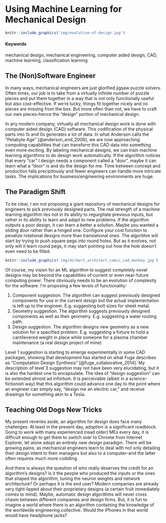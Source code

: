 # Using Machine Learning for Mechanical Design {#CAD-ML}

```r
knitr::include_graphics('img/evolution-of-design.jpg')
```

#### Keywords {-}

mechanical design, mechanical engineering, computer aided design, CAD, machine learning, classification learning

## The (Non)Software Engineer

In many ways, mechanical engineers are just glorified jigsaw puzzle solvers.  Often times, our job is to take from a virtually infinite number of puzzle pieces and put them together in a way that is not only functionally useful but also cost-effective.  If we're lucky, things fit together nicely and no pieces are missing from the box.  But more often than not, we have to craft our own pieces--hence the "design" portion of mechanical design.

In any modern company, virtually all mechanical design work is done with computer aided design (CAD) software.  This codification of the physical parts into 1s and 0s generates a lot of data.  In what Anderson calls the "Petabyte Age" [@anderson_end_2008], we are now approaching computing capabilities that can transform this CAD data into something even more exciting.  By labeling mechanical designs, we can train machine learning algorithms to do design work automatically.  If the algorithm notices that every "car" I design needs a component called a "door", maybe it can learn what a "door" is and do the design for me.  Time between concept and production falls precipitously and fewer engineers can handle more intricate tasks.  The implications for business/engineering environments are huge.

## The Paradigm Shift

To be clear, I am not proposing a giant repository of mechanical designs for engineers to pick previously designed parts.  The real strength of a machine learning algorithm lies not in its ability to regurgitate previous inputs, but rather in its ability to learn and adapt to new problems.  If the algorithm outputs a poor design, it can learn a better a solution.  Maybe you wanted a sliding door rather than a hinged one.  Configure your cost function to penalize rotational designs more than translational ones.  The algortihm will start by trying to push square pegs into round holes. But as it evolves, not only will it learn round pegs, it may start pointing out how the hole doesn't even need to be filled.

```r
knitr::include_graphics('img/dilbert_architect_comic_cad_monkey.jpg')
```

Of course, my vision for an ML algorithm to suggest completely novel designs may be beyond the capabilities of current or even near-future computing power.  There obviously needs to be an evolution of complexity for the software.  I'm proposing a few levels of functionality:

1. Component suggestion.  The algorithm can suggest previously designed components for use in the current design but the actual implementation is left up to the engineer.  E.g. suggesting bolt sizes for sheet metal.
2. Geometry suggestion.  The algorithm suggests previously designed components as well as their geometry.  E.g. suggesting a water routing path.
3. Design suggestion.  The algorithm designs new geometry as a new solution for a specified problem.  E.g. suggesting a fixture to hold a cantilevered weight in place while someone for a plasma chamber maintenance (a real design project of mine)

Level 1 suggestion is starting to emerge experimentally in some CAD packages, showing that development has started on what Fuge describes as "Computation Design Synthesis" [@fuge_collaborative_2014].  My description of level 3 suggestion may not have been very elucidating, but it is also the hardest one to encapsulate.  The idea of "design suggestion" can be extended almost ad infinitum.  It is perceivable (albeit in a science-fictionish way) that this algorithm could advance one day to the point where an engineer can simply say, "design me an electric car," and receive drawings for something akin to a Tesla.

## Teaching Old Dogs New Tricks

My present reveries aside, an algorithm for design does face many challenges.  At least in the present day, adoption is a significant roadblock.  Going to work with many experienced (read older) MEs every day, it is difficult enough to get them to switch over to Chrome from Internet Explorer, let alone adopt an entirely new design paradigm.  There will be growing pains, as mechanical engineers learn to deal with not only detailing their design intent to their managers but also to a computer--and the latter often requires much more coddling.

And there is always the question of who really deserves the credit for an algorithm's designs?  Is it the people who produced the inputs or the ones that shaped the algorithm, tuning the neuron weights and network architecture?  Or perhaps it is the end user?  Modern companies are already very tight-lipped about their proprietary designs (a certain fruit immediately comes to mind).  Maybe, automatic design algorithms will never cross chasm between different companies and design firms.  But, it is fun to imagine a world where there is an algorithm containing the knowledge of the worldwide engineering collective.  Would the iPhones in that world would have headphone jacks?
